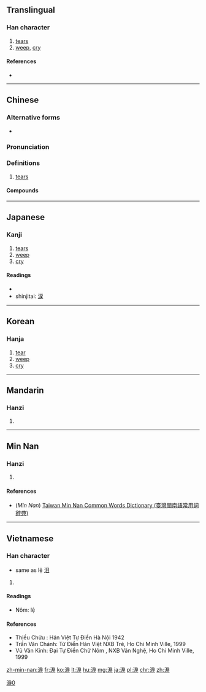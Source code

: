 {{also|泪|涙}}
==Translingual==
{{ja-forms|[[涙]]|[[泪]]|[[淚]]}}

===Han character===
{{Han char|rn=85|rad=水|as=08|sn=11|four=33134|canj=EHSK,XEHSK|ids=⿰氵戾}}

# [[tear]]s
# [[weep]], [[cry]]

====References====
* {{Han ref|kx=0630.020|dkj=17644|dj=1032.050|hdz=31662.070|uh=6DDA|ud=28122|bh=B25C|bd=45660}}

----

==Chinese==
{{zh-forms|s=泪}}

===Alternative forms===
* {{zh-l|淚}}

===Pronunciation===
{{zh-pron
|m=lèi,lì
|c=leoi6
|h=pfs=
|md=
|mn=
|w=
|mc=y
|oc=y
|cat=n
}}

===Definitions===
{{zh-hanzi}}

# [[tear]]s

====Compounds====
{{der3
| {{zh-l|淚痕}}
| {{zh-l|淚花}}, {{zh-l|淚花兒}}
| {{zh-l|淚漣漣}}
| {{zh-l|淚囊}}
| {{zh-l|淚人兒}}
| {{zh-l|淚容}}
| {{zh-l|淚如泉涌}}
| {{zh-l|淚水}}
| {{zh-l|淚汪汪}}, {{zh-l|淚汪汪兒}}
| {{zh-l|淚腺}}
| {{zh-l|淚眼}}
| {{zh-l|淚液}}
| {{zh-l|淚盈盈}}
| {{zh-l|淚雨}}
| {{zh-l|淚珠}}
}}

----

==Japanese==

===Kanji===
{{ja-kanji|grade=|rs=水08}}

# [[tears]]
# [[weep]]
# [[cry]]

====Readings====
* {{ja-readings|on=[[るい]] (rui), [[れい]] (rei)|kun=[[なみだ]] (namida)}}
* shinjitai: [[涙]]

----

==Korean==

===Hanja===
{{ko-hanja|hangeul=[[루]], [[누]]|eumhun=|rv=ru, nu|mr=ru, nu|y=lwu, nwu}}

# [[tear]]
# [[weep]]
# [[cry]]

----

==Mandarin==

===Hanzi===
{{cmn-hanzi|sim=泪|pin=[[lèi]] ([[lei4]]), [[lì]] ([[li4]])|wg=lei<sup>4</sup>, li<sup>4</sup>}}

# {{defn|lang=cmn|sort=水08}}

----

==Min Nan==

===Hanzi===
{{nan-hanzi|tlpa=luī (lui<sup>7</sup>)}}

# {{defn|lang=nan|sort=水08}}

====References====
* (''Min Nan'') [http://twblg.dict.edu.tw/holodict_new/result_detail.jsp?n_no=7532&curpage=1&sample=%E6%B7%9A&radiobutton=1&querytarget=1&limit=20&pagenum=1&rowcount=2 Taiwan Min Nan Common Words Dictionary (臺灣閩南語常用詞辭典)]

----

==Vietnamese==

===Han character===
{{vi-hantu|[[lệ]], [[luỵ]]|rs=水08}}
* same as lệ [[泪]]

# {{defn|lang=vi|sort=水08}}

====Readings====
* Nôm: lệ

====References====
* Thiều Chửu : Hán Việt Tự Điển  Hà Nội 1942
* Trần Văn Chánh: Từ Điển Hán Việt NXB Trẻ, Ho Chi Minh Ville, 1999
* Vũ Văn Kính: Đại Tự Điển Chữ Nôm , NXB Văn Nghệ, Ho Chi Minh Ville, 1999

[[Category:CJKV characters simplified differently in Japan and China|淚0]]

[[zh-min-nan:淚]]
[[fr:淚]]
[[ko:淚]]
[[lt:淚]]
[[hu:淚]]
[[mg:淚]]
[[ja:淚]]
[[pl:淚]]
[[chr:淚]]
[[zh:淚]]